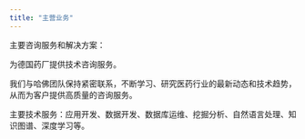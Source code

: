 ```yaml
---
title: "主营业务"
---
```


主要咨询服务和解决方案：

为德国药厂提供技术咨询服务。

我们与哈佛团队保持紧密联系，不断学习、研究医药行业的最新动态和技术趋势，从而为客户提供高质量的咨询服务。


主要技术服务：应用开发、数据开发、数据库运维、挖掘分析、自然语言处理、知识图谱、深度学习等。

